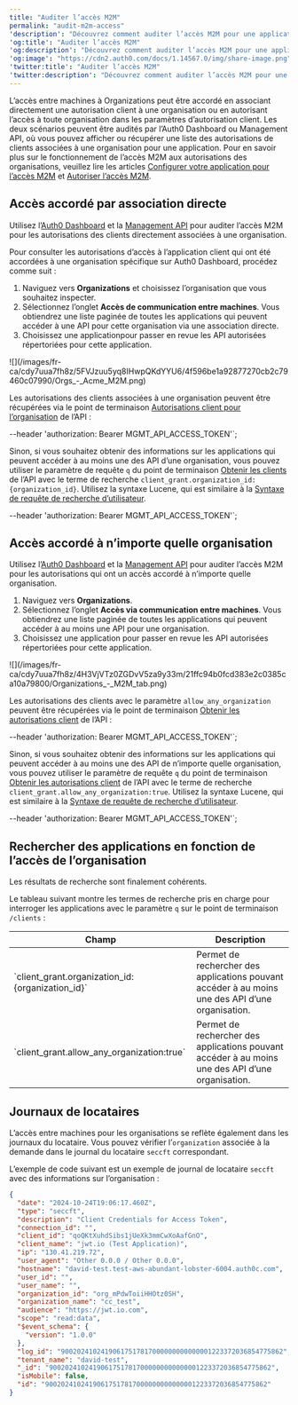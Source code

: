 ```yaml
---
title: "Auditer l’accès M2M"
permalink: "audit-m2m-access"
'description': "Découvrez comment auditer l’accès M2M pour une application."
'og:title': "Auditer l’accès M2M"
'og:description': "Découvrez comment auditer l’accès M2M pour une application."
'og:image': "https://cdn2.auth0.com/docs/1.14567.0/img/share-image.png"
'twitter:title': "Auditer l’accès M2M"
'twitter:description': "Découvrez comment auditer l’accès M2M pour une application."
---
```



L’accès entre machines à Organizations peut être accordé en associant directement une autorisation client à une organisation ou en autorisant l’accès à toute organisation dans les paramètres d’autorisation client. Les deux scénarios peuvent être audités par l’<Tooltip href="/docs/docs/fr-ca/glossary?term=auth0-dashboard" tip="Auth0 Dashboard
Principal produit d’Auth0 pour configurer vos services." cta="Voir le glossaire">Auth0 Dashboard</Tooltip> ou <Tooltip href="/docs/docs/fr-ca/glossary?term=management-api" tip="Management API
Un produit permettant aux clients d’effectuer des tâches administratives." cta="Voir le glossaire">Management API</Tooltip>, où vous pouvez afficher ou récupérer une liste des autorisations de clients associées à une organisation pour une application. Pour en savoir plus sur le fonctionnement de l’accès M2M aux autorisations des organisations, veuillez lire les articles [Configurer votre application pour l’accès M2M](/docs/fr-ca/manage-users/organizations/organizations-for-m2m-applications/configure-your-application-for-m2m-access) et [Autoriser l’accès M2M](/docs/fr-ca/manage-users/organizations/organizations-for-m2m-applications/authorize-m2m-access).

## Accès accordé par association directe

Utilisez l’[Auth0 Dashboard](https://manage.auth0.com/) et la [Management API](https://auth0.com/docs/api/management/v2) pour auditer l’accès M2M pour les autorisations des clients directement associées à une organisation.

<Tabs><Tab title="Auth0 Dashboard">

Pour consulter les autorisations d’accès à l’application client qui ont été accordées à une organisation spécifique sur Auth0 Dashboard, procédez comme suit :

1. Naviguez vers **Organizations** et choisissez l’organisation que vous souhaitez inspecter.
2. Sélectionnez l’onglet **Accès de communication entre machines**. Vous obtiendrez une liste paginée de toutes les applications qui peuvent accéder à une API pour cette organisation via une association directe.
3. Choisissez une applicationpour passer en revue les API autorisées répertoriées pour cette application.

<Frame>![](/images/fr-ca/cdy7uua7fh8z/5FVJzuu5yq8IHwpQKdYYU6/4f596be1a92877270cb2c79460c07990/Orgs_-_Acme_M2M.png)</Frame>

</Tab><Tab title="Management API">

Les autorisations des clients associées à une organisation peuvent être récupérées via le point de terminaison [Autorisations client pour l’organisation](/docs/fr-ca/api/management/v2/organizations/get-organization-client-grants) de l’API :

  --header 'authorization: Bearer MGMT_API_ACCESS_TOKEN'`;

<AuthCodeBlock children={codeExample1} language="bash" />

Sinon, si vous souhaitez obtenir des informations sur les applications qui peuvent accéder à au moins une des API d’une organisation, vous pouvez utiliser le paramètre de requête `q` du point de terminaison [Obtenir les clients](/docs/fr-ca/api/management/v2/clients/get-clients) de l’API avec le terme de recherche `client_grant.organization_id:{organization_id}`. Utilisez la syntaxe Lucene, qui est similaire à la [Syntaxe de requête de recherche d’utilisateur](/docs/fr-ca/manage-users/user-search/user-search-query-syntax).

  --header 'authorization: Bearer MGMT_API_ACCESS_TOKEN'`;

<AuthCodeBlock children={codeExample2} language="bash" />

</Tab></Tabs>

## Accès accordé à n’importe quelle organisation

Utilisez l’[Auth0 Dashboard](https://manage.auth0.com/) et la [Management API](https://auth0.com/docs/api/management/v2) pour auditer l’accès M2M pour les autorisations qui ont un accès accordé à n’importe quelle organisation.

<Tabs><Tab title="Auth0 Dashboard">

1. Naviguez vers **Organizations**.
2. Sélectionnez l’onglet **Accès via communication entre machines**. Vous obtiendrez une liste paginée de toutes les applications qui peuvent accéder à au moins une API pour une organisation.
3. Choisissez une application pour passer en revue les API autorisées répertoriées pour cette application.

<Frame>![](/images/fr-ca/cdy7uua7fh8z/4H3VjVTz0ZGDvV5za9y33m/21ffc94b0fcd383e2c0385ca10a79800/Organizations_-_M2M_tab.png)</Frame>

</Tab><Tab title="Management API">

Les autorisations des clients avec le paramètre `allow_any_organization` peuvent être récupérées via le point de terminaison [Obtenir les autorisations client](https://auth0.com/docs/api/management/v2/client-grants/get-client-grants) de l’API :

  --header 'authorization: Bearer MGMT_API_ACCESS_TOKEN'`;

<AuthCodeBlock children={codeExample3} language="bash" />

Sinon, si vous souhaitez obtenir des informations sur les applications qui peuvent accéder à au moins une des API de n’importe quelle organisation, vous pouvez utiliser le paramètre de requête `q` du point de terminaison [Obtenir les autorisations client](https://auth0.com/docs/api/management/v2/client-grants/get-client-grants) de l’API avec le terme de recherche `client_grant.allow_any_organization:true`. Utilisez la syntaxe Lucene, qui est similaire à la [Syntaxe de requête de recherche d’utilisateur](https://auth0.com/docs/manage-users/user-search/user-search-query-syntax).

  --header 'authorization: Bearer MGMT_API_ACCESS_TOKEN'`;

<AuthCodeBlock children={codeExample4} language="bash" />

</Tab></Tabs>

## Rechercher des applications en fonction de l’accès de l’organisation

<Callout icon="file-lines" color="#0EA5E9" iconType="regular">

Les résultats de recherche sont finalement cohérents.

</Callout>

Le tableau suivant montre les termes de recherche pris en charge pour interroger les applications avec le paramètre `q` sur le point de terminaison `/clients` :

<table class="table"><thead>
<tr>
<th><strong>Champ</strong></th>
<th><strong>Description</strong></th>
</tr>
</thead>
<tbody>
<tr>
<td>`client_grant.organization_id:{organization_id}`</td>
<td>Permet de rechercher des applications pouvant accéder à au moins une des API d’une organisation.</td>
</tr>
<tr>
<td>`client_grant.allow_any_organization:true`</td>
<td>Permet de rechercher des applications pouvant accéder à au moins une des API d’une organisation.</td>
</tr>
</tbody>
</table>

## Journaux de locataires

L’accès entre machines pour les organisations se reflète également dans les journaux du locataire. Vous pouvez vérifier l’`organization` associée à la demande dans le journal du locataire `seccft` correspondant.

L’exemple de code suivant est un exemple de journal de locataire `seccft` avec des informations sur l’organisation :

```json lines
{
  "date": "2024-10-24T19:06:17.460Z",
  "type": "seccft",
  "description": "Client Credentials for Access Token",
  "connection_id": "",
  "client_id": "qoQKtXuhdSibs1jUeXk3mmCwXoAafGnO",
  "client_name": "jwt.io (Test Application)",
  "ip": "130.41.219.72",
  "user_agent": "Other 0.0.0 / Other 0.0.0",
  "hostname": "david-test.test-aws-abundant-lobster-6004.auth0c.com",
  "user_id": "",
  "user_name": "",
  "organization_id": "org_mPdwToiiHHOtz0SH",
  "organization_name": "cc_test",
  "audience": "https://jwt.io.com",
  "scope": "read:data",
  "$event_schema": {
    "version": "1.0.0"
  },
  "log_id": "90020241024190617517817000000000000001223372036854775862",
  "tenant_name": "david-test",
  "_id": "90020241024190617517817000000000000001223372036854775862",
  "isMobile": false,
  "id": "90020241024190617517817000000000000001223372036854775862"
}
```

